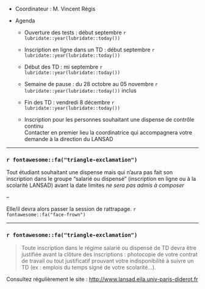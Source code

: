-   Coordinateur : M. Vincent Régis

-   Agenda

    -   Ouverture des tests : début septembre `r lubridate::year(lubridate::today())`

    -   Inscription en ligne dans un TD : début septembre `r lubridate::year(lubridate::today())`

    -   Début des TD : mi septembre `r lubridate::year(lubridate::today())`

    -   Semaine de pause : du 28 octobre au 05 novembre `r lubridate::year(lubridate::today())` inclus

    -   Fin des TD : vendredi 8 décembre `r lubridate::year(lubridate::today())`

    -   Inscription pour les personnes souhaitant une dispense de contrôle continu\
        Contacter en premier lieu la coordinatrice qui accompagnera votre demande à la direction du LANSAD

---

### `r fontawesome::fa("triangle-exclamation")`

Tout étudiant souhaitant une dispense mais qui n'aura pas fait son inscription dans le groupe "salarié ou dispensé" (inscription en ligne ou à la scolarité LANSAD) avant la date limites *ne sera pas admis à composer*

--

Elle/il devra alors passer la session de rattrapage. `r fontawesome::fa("face-frown")`

---

### `r fontawesome::fa("triangle-exclamation")`

> Toute inscription dans le régime salarié ou dispensé de TD devra être justifiée avant la clôture des inscriptions : photocopie de votre contrat de travail ou tout justificatif prouvant votre indisponibilité à suivre un TD (ex : emplois du temps signé de votre scolarité...).

Consultez régulièrement le site : <http://www.lansad.eila.univ-paris-diderot.fr>
